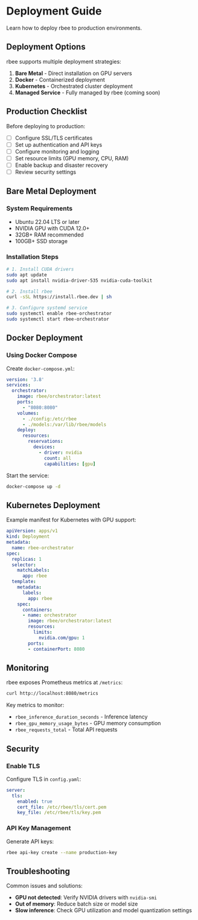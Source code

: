 # Deployment Guide

Learn how to deploy rbee to production environments.

## Deployment Options

rbee supports multiple deployment strategies:

1. **Bare Metal** - Direct installation on GPU servers
2. **Docker** - Containerized deployment
3. **Kubernetes** - Orchestrated cluster deployment
4. **Managed Service** - Fully managed by rbee (coming soon)

## Production Checklist

Before deploying to production:

- [ ] Configure SSL/TLS certificates
- [ ] Set up authentication and API keys
- [ ] Configure monitoring and logging
- [ ] Set resource limits (GPU memory, CPU, RAM)
- [ ] Enable backup and disaster recovery
- [ ] Review security settings

## Bare Metal Deployment

### System Requirements

- Ubuntu 22.04 LTS or later
- NVIDIA GPU with CUDA 12.0+
- 32GB+ RAM recommended
- 100GB+ SSD storage

### Installation Steps

```bash
# 1. Install CUDA drivers
sudo apt update
sudo apt install nvidia-driver-535 nvidia-cuda-toolkit

# 2. Install rbee
curl -sSL https://install.rbee.dev | sh

# 3. Configure systemd service
sudo systemctl enable rbee-orchestrator
sudo systemctl start rbee-orchestrator
```

## Docker Deployment

### Using Docker Compose

Create `docker-compose.yml`:

```yaml
version: '3.8'
services:
  orchestrator:
    image: rbee/orchestrator:latest
    ports:
      - "8080:8080"
    volumes:
      - ./config:/etc/rbee
      - ./models:/var/lib/rbee/models
    deploy:
      resources:
        reservations:
          devices:
            - driver: nvidia
              count: all
              capabilities: [gpu]
```

Start the service:

```bash
docker-compose up -d
```

## Kubernetes Deployment

Example manifest for Kubernetes with GPU support:

```yaml
apiVersion: apps/v1
kind: Deployment
metadata:
  name: rbee-orchestrator
spec:
  replicas: 1
  selector:
    matchLabels:
      app: rbee
  template:
    metadata:
      labels:
        app: rbee
    spec:
      containers:
      - name: orchestrator
        image: rbee/orchestrator:latest
        resources:
          limits:
            nvidia.com/gpu: 1
        ports:
        - containerPort: 8080
```

## Monitoring

rbee exposes Prometheus metrics at `/metrics`:

```bash
curl http://localhost:8080/metrics
```

Key metrics to monitor:

- `rbee_inference_duration_seconds` - Inference latency
- `rbee_gpu_memory_usage_bytes` - GPU memory consumption
- `rbee_requests_total` - Total API requests

## Security

### Enable TLS

Configure TLS in `config.yaml`:

```yaml
server:
  tls:
    enabled: true
    cert_file: /etc/rbee/tls/cert.pem
    key_file: /etc/rbee/tls/key.pem
```

### API Key Management

Generate API keys:

```bash
rbee api-key create --name production-key
```

## Troubleshooting

Common issues and solutions:

- **GPU not detected**: Verify NVIDIA drivers with `nvidia-smi`
- **Out of memory**: Reduce batch size or model size
- **Slow inference**: Check GPU utilization and model quantization settings
